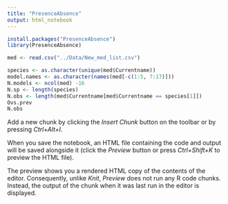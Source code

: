 ```yaml
---
title: "PresenceAbsence"
output: html_notebook
---
```




```r
install.packages("PresenceAbsence")
library(PresenceAbsence)
```

```r
med <- read.csv("../Data/New_med_list.csv")
```

```r
species <- as.character(unique(med$Currentname))
model.names <- as.character(names(med[-c(1:5, 7:17)]))
N.models <- ncol(med) -16
N.sp <- length(species)
N.obs <- length(med$Currentname[med$Currentname == species[1]])
Ovs.prev
N.obs
```

Add a new chunk by clicking the *Insert Chunk* button on the toolbar or by pressing *Ctrl+Alt+I*.

When you save the notebook, an HTML file containing the code and output will be saved alongside it (click the *Preview* button or press *Ctrl+Shift+K* to preview the HTML file).

The preview shows you a rendered HTML copy of the contents of the editor. Consequently, unlike *Knit*, *Preview* does not run any R code chunks. Instead, the output of the chunk when it was last run in the editor is displayed.
